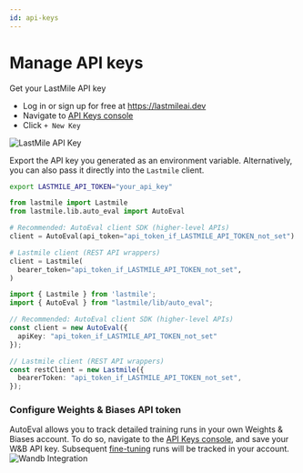 ```yaml
---
id: api-keys
---
```



# Manage API keys

Get your LastMile API key

- Log in or sign up for free at https://lastmileai.dev
- Navigate to [API Keys console](https://lastmileai.dev/apikeys)
- Click `+ New Key`

![LastMile API Key](/img/lastmile-api-key.png)

Export the API key you generated as an environment variable. Alternatively, you can also pass it directly into the `Lastmile` client.

<Tabs groupId="first-api-request">
<TabItem value="bash">
  
  ```bash
export LASTMILE_API_TOKEN="your_api_key"
```

</TabItem>
<TabItem value="python">
  
  ```python
from lastmile import Lastmile
from lastmile.lib.auto_eval import AutoEval

# Recommended: AutoEval client SDK (higher-level APIs)
client = AutoEval(api_token="api_token_if_LASTMILE_API_TOKEN_not_set")

# Lastmile client (REST API wrappers)
client = Lastmile(
    bearer_token="api_token_if_LASTMILE_API_TOKEN_not_set",
)
```

</TabItem>
<TabItem value="node.js">
  
  ```typescript
import { Lastmile } from 'lastmile';
import { AutoEval } from "lastmile/lib/auto_eval";

// Recommended: AutoEval client SDK (higher-level APIs)
const client = new AutoEval({
    apiKey: "api_token_if_LASTMILE_API_TOKEN_not_set" 
});

// Lastmile client (REST API wrappers)
const restClient = new Lastmile({
    bearerToken: "api_token_if_LASTMILE_API_TOKEN_not_set",
});
```

</TabItem>
</Tabs>

### Configure Weights & Biases API token

AutoEval allows you to track detailed training runs in your own Weights & Biases account. To do so, navigate to the [API Keys console](https://lastmileai.dev/apikeys), and save your W&B API key.
Subsequent [fine-tuning](/autoeval/fine-tune) runs will be tracked in your account.
![Wandb Integration](/img/api/wandb.png)